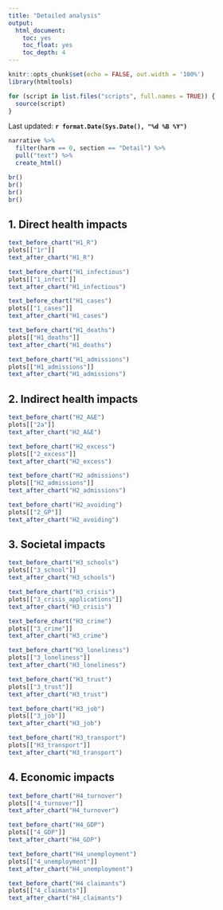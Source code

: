 ---
title: "Detailed analysis"
output:
  html_document:
    toc: yes
    toc_float: yes
    toc_depth: 4
---


```{r setup, include=FALSE}
knitr::opts_chunk$set(echo = FALSE, out.width = '100%')
library(htmltools)

for (script in list.files("scripts", full.names = TRUE)) {
  source(script)
}
```

Last updated: **`r format.Date(Sys.Date(), "%d %B %Y")`**

```{r}
narrative %>% 
  filter(harm == 0, section == "Detail") %>% 
  pull("text") %>%
  create_html()

br()
br()
br()
br()

```

## 1. Direct health impacts

```{r}
text_before_chart("H1_R")
plots[["1r"]]
text_after_chart("H1_R")

text_before_chart("H1_infectious")
plots[["1_infect"]]
text_after_chart("H1_infectious")

text_before_chart("H1_cases")
plots[["1_cases"]]
text_after_chart("H1_cases")

text_before_chart("H1_deaths")
plots[["H1_deaths"]]
text_after_chart("H1_deaths")

text_before_chart("H1_admissions")
plots[["H1_admissions"]]
text_after_chart("H1_admissions")
```

## 2. Indirect health impacts

```{r}
text_before_chart("H2_A&E")
plots[["2a"]]
text_after_chart("H2_A&E")

text_before_chart("H2_excess")
plots[["2_excess"]]
text_after_chart("H2_excess")

text_before_chart("H2_admissions")
plots[["H2_admissions"]]
text_after_chart("H2_admissions")

text_before_chart("H2_avoiding")
plots[["2_GP"]]
text_after_chart("H2_avoiding")
```

## 3. Societal impacts

```{r}
text_before_chart("H3_schools")
plots[["3_school"]]
text_after_chart("H3_schools")

text_before_chart("H3_crisis")
plots[["3_crisis_applications"]]
text_after_chart("H3_crisis")

text_before_chart("H3_crime")
plots[["3_crime"]]
text_after_chart("H3_crime")

text_before_chart("H3_loneliness")
plots[["3_loneliness"]]
text_after_chart("H3_loneliness")

text_before_chart("H3_trust")
plots[["3_trust"]]
text_after_chart("H3_trust")

text_before_chart("H3_job")
plots[["3_job"]]
text_after_chart("H3_job")

text_before_chart("H3_transport")
plots[["H3_transport"]]
text_after_chart("H3_transport")
```

## 4. Economic impacts

```{r}
text_before_chart("H4_turnover")
plots[["4_turnover"]]
text_after_chart("H4_turnover")

text_before_chart("H4_GDP")
plots[["4_GDP"]]
text_after_chart("H4_GDP")

text_before_chart("H4_unemployment")
plots[["4_unemployment"]]
text_after_chart("H4_unemployment")

text_before_chart("H4_claimants")
plots[["4_claimants"]]
text_after_chart("H4_claimants")
```